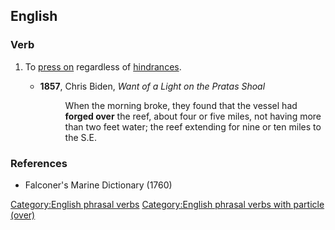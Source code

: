 ==English==

===Verb===
{{en-verb|forges over|forging over|forged over}}

# {{lb|en|nautical}} To [[press on]] regardless of [[hindrance]]s.
#* '''1857''', Chris Biden, ''Want of a Light on the Pratas Shoal''
#*: When the morning broke, they found that the vessel had '''forged over''' the reef, about four or five miles, not having more than two feet water; the reef extending for nine or ten miles to the S.E.

===References===
* Falconer's Marine Dictionary (1760)

[[Category:English phrasal verbs]]
[[Category:English phrasal verbs with particle (over)]]
